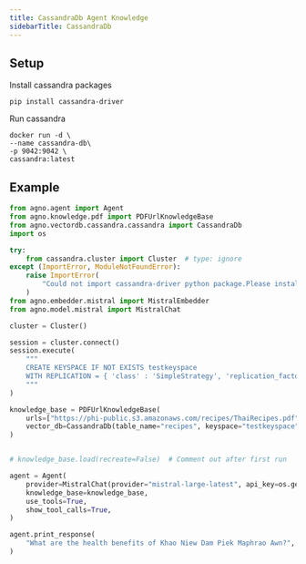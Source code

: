 ```yaml
---
title: CassandraDb Agent Knowledge
sidebarTitle: CassandraDb
---
```


## Setup
Install cassandra packages
```shell
pip install cassandra-driver
```
Run cassandra

```shell
docker run -d \
--name cassandra-db\
-p 9042:9042 \
cassandra:latest
```


## Example
```python agent_with_knowledge.py
from agno.agent import Agent
from agno.knowledge.pdf import PDFUrlKnowledgeBase
from agno.vectordb.cassandra.cassandra import CassandraDb
import os

try:
    from cassandra.cluster import Cluster  # type: ignore
except (ImportError, ModuleNotFoundError):
    raise ImportError(
        "Could not import cassandra-driver python package.Please install it with pip install cassandra-driver."
    )
from agno.embedder.mistral import MistralEmbedder
from agno.model.mistral import MistralChat

cluster = Cluster()

session = cluster.connect()
session.execute(
    """
    CREATE KEYSPACE IF NOT EXISTS testkeyspace
    WITH REPLICATION = { 'class' : 'SimpleStrategy', 'replication_factor' : 1 }
    """
)

knowledge_base = PDFUrlKnowledgeBase(
    urls=["https://phi-public.s3.amazonaws.com/recipes/ThaiRecipes.pdf"],
    vector_db=CassandraDb(table_name="recipes", keyspace="testkeyspace", session=session, embedder=MistralEmbedder()),
)


# knowledge_base.load(recreate=False)  # Comment out after first run

agent = Agent(
    provider=MistralChat(provider="mistral-large-latest", api_key=os.getenv("MISTRAL_API_KEY")),
    knowledge_base=knowledge_base,
    use_tools=True,
    show_tool_calls=True,
)

agent.print_response(
    "What are the health benefits of Khao Niew Dam Piek Maphrao Awn?", markdown=True, show_full_reasoning=True
)

```